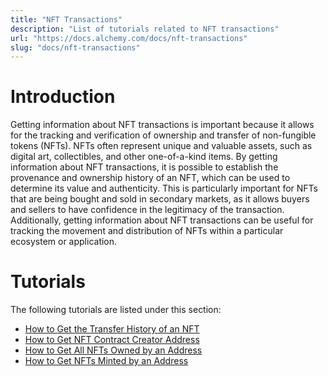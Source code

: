 ```yaml
---
title: "NFT Transactions"
description: "List of tutorials related to NFT transactions"
url: "https://docs.alchemy.com/docs/nft-transactions"
slug: "docs/nft-transactions"
---
```


# Introduction

Getting information about NFT transactions is important because it allows for the tracking and verification of ownership and transfer of non-fungible tokens (NFTs). NFTs often represent unique and valuable assets, such as digital art, collectibles, and other one-of-a-kind items. By getting information about NFT transactions, it is possible to establish the provenance and ownership history of an NFT, which can be used to determine its value and authenticity. This is particularly important for NFTs that are being bought and sold in secondary markets, as it allows buyers and sellers to have confidence in the legitimacy of the transaction. Additionally, getting information about NFT transactions can be useful for tracking the movement and distribution of NFTs within a particular ecosystem or application.

# Tutorials

The following tutorials are listed under this section:

* [How to Get the Transfer History of an NFT](/docs/how-to-get-the-transfer-history-of-an-nft)
* [How to Get NFT Contract Creator Address](/docs/how-to-get-nft-contract-creator-address)
* [How to Get All NFTs Owned by an Address](/docs/how-to-get-all-nfts-owned-by-an-address)
* [How to Get NFTs Minted by an Address](/docs/how-to-get-nfts-minted-by-an-address)
